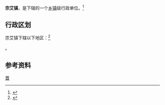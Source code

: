 {{中国乡级行政区|14/07/25/102/000}}

'''宗艾镇'''，是{{PRC admin/fullname|14/07/25/102/000|3}}下辖的一个[[乡镇|乡镇]]级行政单位。<ref>{{PRC admin/ref sgc|{{PRC admin/parent|14/07/25/102/000}}}}</ref>

== 行政区划 ==

宗艾镇下辖以下地区：<ref>{{PRC admin/ref sgc|14/07/25/102/000}}</ref>

{{PRC admin/children|14/07/25/102/000}}。

== 参考资料 ==

{{reflist}}

{{行政区划小作品}}
{{PRC admin/navcat|14/07/25/102/000}}
{{中国历史文化名镇}}
[[Category:中国历史文化名镇|晋]]